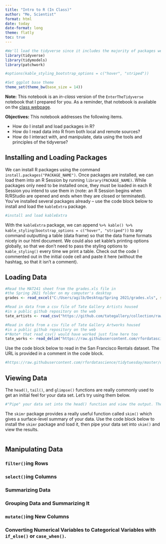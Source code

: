 ```yaml
---
title: "Intro to R (In Class)"
author: "Me, Scientist"
format: html
date: today
date-format: long
theme: flatly
toc: true
---
```


```r
#We'll load the tidyverse since it includes the majority of packages we'll want
library(tidyverse)
library(tidymodels)
library(patchwork)

#options(kable_styling_bootstrap_options = c("hover", "striped"))

#Set ggplot base theme
theme_set(theme_bw(base_size = 14))
```

**Note:** This notebook is an *in-class* version of the `EnterTheTidyverse` notebook that I prepared for you. As a reminder, that notebook is available on the [class webpage](https://agmath.github.io/RegressionCourse.html).

**Objectives:** This notebook addresses the following items.

-   How do I install and load packages in R?
-   How do I read data into R from both local and remote sources?
-   How do I interact with, and manipulate, data using the tools and principles of the tidyverse?

## Installing and Loading Packages

We can install R packages using the command `install.packages("PACKAGE_NAME")`. Once packages are installed, we can load them into an R Session by running `library(PACKAGE_NAME)`. While packages only need to be installed once, they must be loaded in each R Session you intend to use them in (note: an R Session begins when R/RStudio are opened and ends when they are closed or terminated). You've installed several packages already -- use the code block below to install and load the `kableExtra` package.

```r
#install and load kableExtra

``` 

With the `kableExtra` package, we can append `%>% kable() %>% kable_styling(bootstrap_options = c("hover", "striped"))` to any command outputting a table (data frame) so that the data frame formats nicely in our html document. We could also set kable's printing options globally, so that we don't need to pass the styling options to `kable_styling()` every time we print a table. Check out the code I commented out in the initial code cell and paste it here (without the hashtag, so that it isn't a comment).

## Loading Data

```r
#Read the MAT241 sheet from the grades.xls file in 
#the Spring 2021 folder on my computer's desktop
grades <- read_excel("C:/Users/agilb/Desktop/Spring 2021/grades.xls", sheet = "MAT241")

#Read in data from a csv file of Tate Gallery Artists housed 
#in a public github repository on the web
tate_artists <- read_csv("https://github.com/tategallery/collection/raw/master/artist_data.csv")

#Read in data from a csv file of Tate Gallery Artworks housed
#in a public github repository on the web
#*Note* that read_csv() would have worked just fine here too
tate_works <- read_delim("https://raw.githubusercontent.com/rfordatascience/tidytuesday/master/data/2021/2021-01-12/artwork.csv", delim = ",")
```

Use the code block below to read in the San Francisco Rentals dataset. The URL is provided in a comment in the code block.

```r
#https://raw.githubusercontent.com/rfordatascience/tidytuesday/master/data/2022/2022-07-05/rent.csv

```

## Viewing Data

The `head()`, `tail()`, and `glimpse()` functions are really commonly used to get an initial feel for your data set. Let's try using them below.

```r
#"Pipe" your data set into the head() function and view the output. Then pipe your data set into tail() and glimpse() as well. What do the outputs "mean"?

```

The `skimr` package provides a really useful function called `skim()` which gives a surface-level summary of your data. Use the code block below to install the `skimr` package and load it, then pipe your data set into `skim()` and view the results.

```r

```

## Manipulating Data

### `filter()`ing Rows



### `select()`ing Columns



### Summarizing Data

### Grouping Data and Summarizing It

### `mutate()`ing New Columns

### Converting Numerical Variables to Categorical Variables with `if_else()` or `case_when()`.
